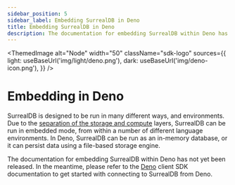 ```yaml
---
sidebar_position: 5
sidebar_label: Embedding SurrealDB in Deno
title: Embedding SurrealDB in Deno
description: The documentation for embedding SurrealDB within Deno has not yet been released.
---
```



<ThemedImage
  alt="Node"
  width="50"
  className="sdk-logo"
  sources={{
    light: useBaseUrl('img/light/deno.png'),
    dark: useBaseUrl('img/deno-icon.png'),
  }}
/>

# Embedding in Deno

SurrealDB is designed to be run in many different ways, and environments. Due to the [separation of the storage and compute](/docs/surrealdb/introduction/architecture) layers, SurrealDB can be run in embedded mode, from within a number of different language environments. In Deno, SurrealDB can be run as an in-memory database, or it can persist data using a file-based storage engine. 

The documentation for embedding SurrealDB within Deno has not yet been released. In the meantime, please refer to the [Deno](/docs/surrealdb/integration/sdks/deno) client SDK documentation to get started with connecting to SurrealDB from Deno.